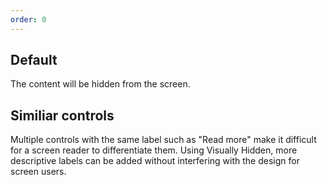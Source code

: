 ```yaml
---
order: 0
---
```



## Default

The content will be hidden from the screen.

<Example
  Component={VisuallyHiddenDefault}
  packageName="@atlaskit/visually-hidden"
/>

## Similiar controls

Multiple controls with the same label such as "Read more" make it difficult for a screen reader to differentiate them. Using Visually Hidden, more descriptive labels can be added without interfering with the design for screen users.

<Example
  Component={VisuallyHiddenButtonsExample}
  packageName="@atlaskit/visually-hidden"
/>

